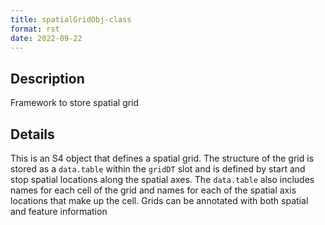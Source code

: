 ```yaml
--- 
title: spatialGridObj-class 
format: rst 
date: 2022-09-22 
--- 
```


## Description

Framework to store spatial grid


## Details

This is an S4 object that defines a spatial grid. The structure of the grid is stored as a
 `data.table` within the `gridDT` slot and is defined by start and stop spatial
 locations along the spatial axes. The `data.table` also includes names for each cell
 of the grid and names for each of the spatial axis locations that make up the cell.
 Grids can be annotated with both spatial and feature information


